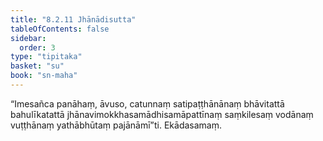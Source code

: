 ```yaml
---
title: "8.2.11 Jhānādisutta"
tableOfContents: false
sidebar:
  order: 3
type: "tipitaka"
basket: "su"
book: "sn-maha"
---
```



<DynamicBreadcrumb />

<Division number="919" book="sn-maha">

<Paragraph number="1613" book="sn-maha">
“Imesañca panāhaṃ, āvuso, catunnaṃ satipaṭṭhānānaṃ bhāvitattā bahulīkatattā jhānavimokkhasamādhisamāpattīnaṃ saṃkilesaṃ vodānaṃ vuṭṭhānaṃ yathābhūtaṃ pajānāmī”ti.

</Paragraph>
</Division>

<Paragraph number="1614" type="center" book="sn-maha">
Ekādasamaṃ.
</Paragraph>